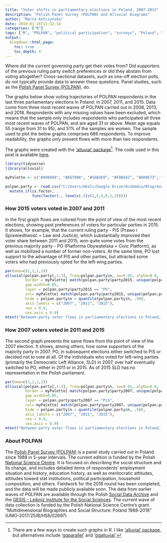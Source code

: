 ```yaml
---
title: "Voter shifts in parliamentary elections in Poland, 2007-2015"
description: "Polish Panel Survey (POLPAN) and Alluvial Diagrams"
author: "Marta Kołczyńska"
date: 2019-01-16T11:32:14
categories: ["R"]
tags: ["R", "POLPAN", "political participation", "surveys", "Poland", "data visualization", "alluvial diagrams"]
output:
  blogdown::html_page:
    toc: true
    toc_depth: 4
---
```


Where did the current governing party get their votes from? Did supporters of the previous ruling party switch preferences or did they abstain from voting altogether? Cross-sectional datasets, such as one-off election polls, do not typically provide data to answer these questions. Panel studies, such as the [Polish Panel Survey (POLPAN)](http://polpan.org/){target="_blank"}, do.

The graphs below show voting trajectories of POLPAN respondents in the last three parliamentary elections in Poland: in 2007, 2011, and 2015. Data come from three most recent waves of POLPAN carried out in 2008, 2013, and 2018. Respondents with any missing values have been excluded, which means that the sample only includes respondents who participated all three most recent waves of POLPAN, and are aged 31 or above. Mean age equals 55 (range from 31 to 95), and 51% of the samples are women. The sample used to plot the below graphs comprises 686 respondents. To improve readability, the graphs only present flows with more than two respondents. 

The graphs were created with the ['alluvial' package](https://github.com/mbojan/alluvial){target="_blank"}[^1]. The code used in this post is available [here](https://github.com/mkolczynska/martakolczynska/blob/master/content/post/polpan-voting-alluvial-plots.Rmd){target="_blank"}.


```r
library(tidyverse)
library(alluvial)

myPalette <- c("#999999", "#E67900", "#56B4E9", "#F0B942", "#009E73", "#0072B2", "#D55E00", "#CC79A7")

polpan.party <- read.csv("C:/Users/mkolc/Google Drive/Academia/Blog/martakolczynska/content/post/data/polpan-voting-alluvial-plots.csv") %>%
  mutate_if(is.factor, 
            funs(factor(., levels(.)[c(2,5,4,6,1,3)])))

```

### How 2015 voters voted in 2007 and 2011

In the first graph flows are colored from the point of view of the most recent elections, showing past preferences of voters for particular parties in 2015. It shows, for example, that the current ruling party - PiS (Prawo i Sprawiedliwość = Law and Justice), which substantially improved their voter share between 2011 and 2015, won quite some votes from the previous majority party - PO (Platforma Obywatelska = Civic Platform), as well as mobilized a number of former non-voters. At the same time, PO lost support to the advantage of PiS and other parties, but attracted some voters who had previously opted for the left-wing parties.


```r
par(oma=c(1,1,1,1))
alluvial(polpan.party[,1:3], freq=polpan.party$n, xw=0.05, alpha=0.8,
         border = myPalette[ match(polpan.party$party2015, unique(polpan.party$party2015))],
         gap.width=0.05, 
         layer = polpan.party$party2015 == "PO",
         col= myPalette[ match(polpan.party$party2015, unique(polpan.party$party2015))],
         hide = polpan.party$n < quantile(polpan.party$n, .50),
         axis_labels = c("2007", "2011", "2015"),
         cex = 0.9,
         cex.axis = 0.9)
mtext("Between-party voter flows in parliamentary elections in Poland, 2007-2015", 3, line = 4, font=2)

```

### How 2007 voters voted in 2011 and 2015


The second graph presents the same flows from the point of view of the 2007 election. It shows, among others, how some supporters of the majority party in 2007, PO, in subsequent elections either switched to PiS or decided not to vote at all. Of the individuals who voted for left-wing parties (primarily the Democratic Left Alliance, SLD) in 2007, over half eventually switched to PO, either in 2011 or in 2015. As of 2015 SLD has no representation in the Polish parliament.


```r
par(oma=c(1,1,1,1))
alluvial(polpan.party[,1:3], freq=polpan.party$n, xw=0.05, alpha=0.8,
         border = myPalette[ match(polpan.party$party2007, unique(polpan.party$party2007))],
         gap.width=0.05, 
         layer = polpan.party$party2007 == "PiS",
         col= myPalette[ match(polpan.party$party2007, unique(polpan.party$party2007))],
         hide = polpan.party$n < quantile(polpan.party$n, .50),
         axis_labels = c("2007", "2011", "2015"),
         cex = 0.9,
         cex.axis = 0.9)
mtext("Between-party voter flows in parliamentary elections in Poland, 2007-2015", 3, line = 4, font=2)

```

### About POLPAN

The [Polish Panel Survey (POLPAN)](http://polpan.org/){target="_blank"} is a panel study carried out in Poland since 1988 in 5-year intervals. The current edition is funded by the Polish [National Science Centre](https://projekty.ncn.gov.pl/index.php?s=3153){target="_blank"}.
It is focused on describing the social structure and its change, and includes detailed items of respondents' employment situation and history, education history, as well as meritocratic attitudes, attitudes toward stat institutions, political participation, household composition, and others. Fieldwork for the 2018 round has been completed, and the data will be made publicly available soon. The data from earlier waves of POLPAN are available through the Polish [Social Data Archive](http://www.ads.org.pl/wyszukiwanieE.php?typ=string&kategoria=tytop&co=polpan&send=Search){target="_blank"}  and the [GESIS - Leibniz Institute for the Social Sciences](https://dbk.gesis.org/dbksearch/sdesc.asp?search=polpan&field=all&db=e&sort=score+DESC&maxRec=100&filt=dbk&filt=datorium&from=index.asp&button=Search&groups=on&product=on&ll=10&tab=0){target="_blank"}.
The current wave of data collection is funded by the Polish National Science Centre's grant “Multidimensional Biographies and Social Structure: Poland 1988-2018” (UMO-2017/25/B/HS6/02697).

[^1]: There are a few ways to create such graphs in R. I like ['alluvial' package](https://github.com/mbojan/alluvial){target="_blank"}, but alternatives include ['ggparallel'](https://github.com/heike/ggparallel){target="_blank"} and ['ggalluvial'](https://github.com/corybrunson/ggalluvial){target="_blank"}.
